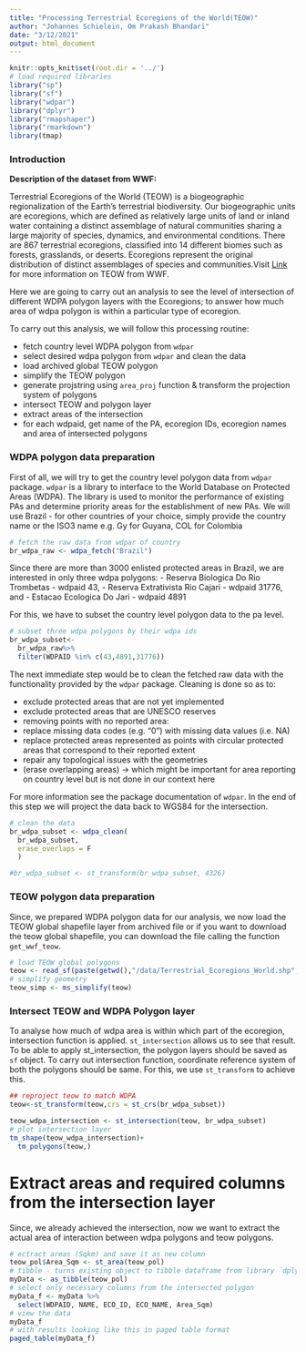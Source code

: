 ```yaml
---
title: "Processing Terrestrial Ecoregions of the World(TEOW)"
author: "Johannes Schielein, Om Prakash Bhandari"
date: "3/12/2021"
output: html_document
---
```


```r
knitr::opts_knit$set(root.dir = '../')
# load required libraries
library("sp")
library("sf")
library("wdpar")
library("dplyr")
library("rmapshaper")
library("rmarkdown")
library(tmap)
```

### Introduction

**Description of the dataset from WWF:**

Terrestrial Ecoregions of the World (TEOW) is a biogeographic regionalization of the Earth's terrestrial biodiversity. Our biogeographic units are ecoregions, which are defined as relatively large units of land or inland water containing a distinct assemblage of natural communities sharing a large majority of species, dynamics, and environmental conditions. There are 867 terrestrial ecoregions, classified into 14 different biomes such as forests, grasslands, or deserts. Ecoregions represent the original distribution of distinct assemblages of species and communities.Visit [Link]("https://www.worldwildlife.org/publications/terrestrial-ecoregions-of-the-world") for more information on TEOW from WWF.

Here we are going to carry out an analysis to see the level of intersection of different WDPA polygon layers with the Ecoregions; to answer how much area of wdpa polygon is within a particular type of ecoregion.

To carry out this analysis, we will follow this processing routine:

- fetch country level WDPA polygon from `wdpar`
- select desired wdpa polygon from `wdpar` and clean the data
- load archived global TEOW polygon
- simplify the TEOW polygon
- generate projstring using `area_proj` function & transform the projection system of polygons
- intersect TEOW and polygon layer
- extract areas of the intersection
- for each wdpaid, get name of the PA, ecoregion IDs, ecoregion names and area of intersected polygons


### WDPA polygon data preparation

First of all, we will try to get the country level polygon data from `wdpar` package. `wdpar` is a library to interface to the World Database on Protected Areas (WDPA). The library is used to monitor the performance of existing PAs and determine priority areas for the establishment of new PAs. We will use Brazil - for other countries of your choice, simply provide the country name or the ISO3 name e.g. Gy for Guyana, COL for Colombia

```r
# fetch the raw data from wdpar of country
br_wdpa_raw <- wdpa_fetch("Brazil")
```

Since there are more than 3000 enlisted protected areas in Brazil, we are interested in only three wdpa polygons:
  - Reserva Biologica Do Rio Trombetas - wdpaid 43,
	- Reserva Extrativista Rio Cajari - wdpaid 31776, and
	- Estacao Ecologica Do Jari - wdpaid 4891

For this, we have to subset the country level polygon data to the pa level.

```r

# subset three wdpa polygons by their wdpa ids
br_wdpa_subset<-
  br_wdpa_raw%>%
  filter(WDPAID %in% c(43,4891,31776))
```


The next immediate step would be to clean the fetched raw data with the functionality provided by the `wdpar` package. Cleaning is done so as to:

- exclude protected areas that are not yet implemented
- exclude protected areas that are UNESCO reserves
- removing points with no reported area:
- replace missing data codes (e.g. "0") with missing data values (i.e. NA)
- replace protected areas represented as points with circular protected areas that correspond to their reported extent
- repair any topological issues with the geometries
- (erase overlapping areas) -> which might be important for area reporting on country level but is not done in our context here

For more information see the package documentation of `wdpar`. In the end of this step we will project the data back to WGS84 for the intersection.

```r
# clean the data
br_wdpa_subset <- wdpa_clean(
  br_wdpa_subset, 
  erase_overlaps = F
  )

#br_wdpa_subset <- st_transform(br_wdpa_subset, 4326)
```

### TEOW polygon data preparation
  
Since, we prepared WDPA polygon data for our analysis, we now load the TEOW global shapefile layer from archived file or if you want to download the teow global shapefile, you can download the file calling the function `get_wwf_teow`. 

```r

# load TEOW global polygons
teow <- read_sf(paste(getwd(),"/data/Terrestrial_Ecoregions_World.shp",sep=""))
# simplify geometry
teow_simp <- ms_simplify(teow)

```

### Intersect TEOW and WDPA Polygon layer

To analyse how  much of wdpa area is within  which part of the ecoregion, intersection function is applied. `st_intersection` allows us to see that result. To be able to apply st_intersection, the polygon layers should be saved as `sf` object. To carry out intersection function, coordinate reference system of both the polygons should be same. For this, we use `st_transform` to achieve this.

```r
## reproject teow to match WDPA
teow<-st_transform(teow,crs = st_crs(br_wdpa_subset))

teow_wdpa_intersection <- st_intersection(teow, br_wdpa_subset)
# plot intersection layer
tm_shape(teow_wdpa_intersection)+
  tm_polygons(teow,)
```

# Extract areas and required columns from the intersection layer

Since, we already achieved the intersection, now we want to extract the actual area of interaction between wdpa polygons and teow polygons.

```r

# ectract areas (Sqkm) and save it as new column
teow_pol$Area_Sqm <- st_area(teow_pol)
# tibble - turns existing object to tibble dataframe from library `dplyr`
myData <- as_tibble(teow_pol)
# select only necessary columns from the intersected polygon
myData_f <- myData %>% 
  select(WDPAID, NAME, ECO_ID, ECO_NAME, Area_Sqm)
# view the data
myData_f
# with results looking like this in paged table format
paged_table(myData_f)
```